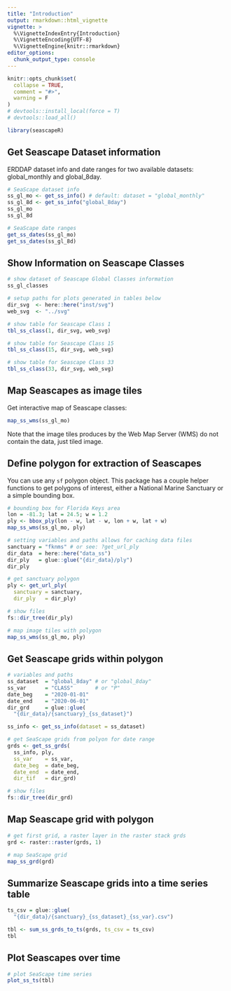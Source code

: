 ```yaml
---
title: "Introduction"
output: rmarkdown::html_vignette
vignette: >
  %\VignetteIndexEntry{Introduction}
  %\VignetteEncoding{UTF-8}
  %\VignetteEngine{knitr::rmarkdown}
editor_options: 
  chunk_output_type: console
---
```


```r
knitr::opts_chunk$set(
  collapse = TRUE,
  comment = "#>",
  warning = F
)
# devtools::install_local(force = T)
# devtools::load_all()
```

```r
library(seascapeR)
```

## Get Seascape Dataset information

ERDDAP dataset info and date ranges for two available datasets: global_monthly and global_8day.

```r
# SeaScape dataset info
ss_gl_mo <- get_ss_info() # default: dataset = "global_monthly"
ss_gl_8d <- get_ss_info("global_8day")
ss_gl_mo
ss_gl_8d

# SeaScape date ranges
get_ss_dates(ss_gl_mo)
get_ss_dates(ss_gl_8d)
```

## Show Information on Seascape Classes

```r
# show dataset of Seascape Global Classes information
ss_gl_classes

# setup paths for plots generated in tables below
dir_svg  <- here::here("inst/svg")
web_svg  <- "../svg"

# show table for Seascape Class 1
tbl_ss_class(1, dir_svg, web_svg)

# show table for Seascape Class 15
tbl_ss_class(15, dir_svg, web_svg)

# show table for Seascape Class 33
tbl_ss_class(33, dir_svg, web_svg)
```

## Map Seascapes as image tiles

Get interactive map of Seascape classes: 

```r
map_ss_wms(ss_gl_mo)
```

Note that the image tiles produces by the Web Map Server (WMS) do not contain the data, just tiled image. 

## Define polygon for extraction of Seascapes

You can use any `sf` polygon object. This package has a couple helper functions to get polygons of interest, either a National Marine Sanctuary or a simple bounding box.

```r
# bounding box for Florida Keys area
lon = -81.3; lat = 24.5; w = 1.2
ply <- bbox_ply(lon - w, lat - w, lon + w, lat + w)
map_ss_wms(ss_gl_mo, ply)
```

```r
# setting variables and paths allows for caching data files
sanctuary = "fknms" # or see: ?get_url_ply
dir_data  = here::here("data_ss")
dir_ply   = glue::glue("{dir_data}/ply")
dir_ply

# get sanctuary polygon
ply <- get_url_ply(
  sanctuary = sanctuary, 
  dir_ply   = dir_ply)
```

```r
# show files
fs::dir_tree(dir_ply)
```

```r
# map image tiles with polygon
map_ss_wms(ss_gl_mo, ply)
```

## Get Seascape grids within polygon

```r
# variables and paths
ss_dataset  = "global_8day" # or "global_8day"
ss_var      = "CLASS"       # or "P"
date_beg    = "2020-01-01"
date_end    = "2020-06-01"
dir_grd     = glue::glue(
  "{dir_data}/{sanctuary}_{ss_dataset}")

ss_info <- get_ss_info(dataset = ss_dataset)

# get SeaScape grids from polyon for date range 
grds <- get_ss_grds(
  ss_info, ply, 
  ss_var    = ss_var, 
  date_beg  = date_beg, 
  date_end  = date_end,
  dir_tif   = dir_grd)

# show files
fs::dir_tree(dir_grd)
```

## Map Seascape grid with polygon

```r
# get first grid, a raster layer in the raster stack grds
grd <- raster::raster(grds, 1)

# map SeaScape grid
map_ss_grd(grd)
```

## Summarize Seascape grids into a time series table

```r
ts_csv = glue::glue(
  "{dir_data}/{sanctuary}_{ss_dataset}_{ss_var}.csv")

tbl <- sum_ss_grds_to_ts(grds, ts_csv = ts_csv)
tbl
```


## Plot Seascapes over time

```r
# plot SeaScape time series
plot_ss_ts(tbl)
```

